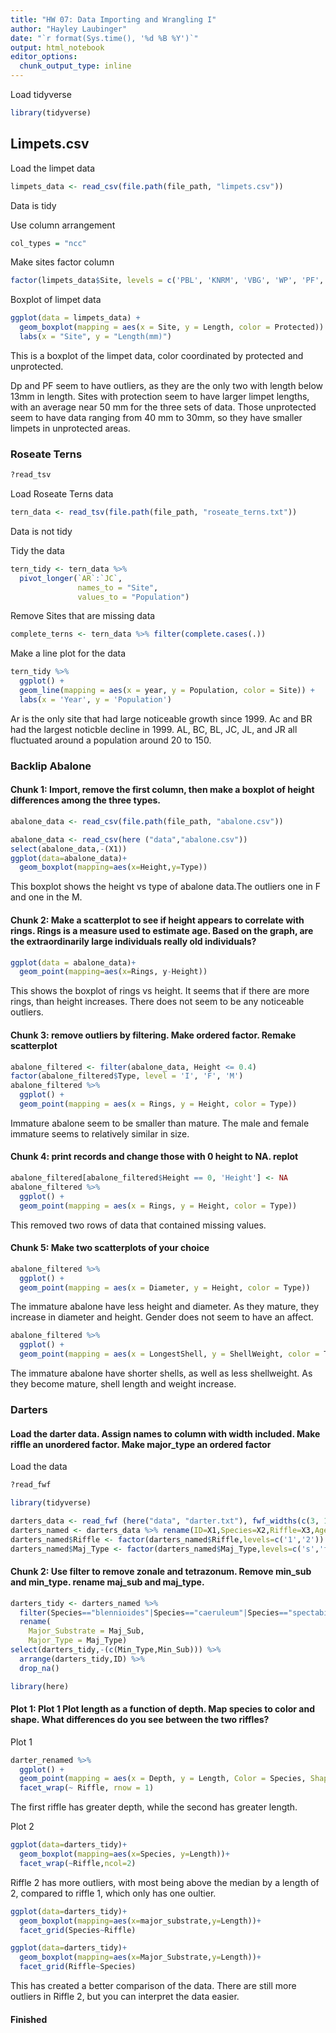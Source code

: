 ```yaml
---
title: "HW 07: Data Importing and Wrangling I"
author: "Hayley Laubinger"
date: "`r format(Sys.time(), '%d %B %Y')`"
output: html_notebook
editor_options: 
  chunk_output_type: inline
---
```



Load tidyverse
```r
library(tidyverse)
```


## Limpets.csv


Load the limpet data
```r
limpets_data <- read_csv(file.path(file_path, "limpets.csv"))
```

Data is tidy

Use column arrangement
```r
col_types = "ncc"
```


Make sites factor column
```r
factor(limpets_data$Site, levels = c('PBL', 'KNRM', 'VBG', 'WP', 'PF', 'DP', 'SIO', 'CTZI', 'CTZ2', 'CNM'))
```

Boxplot of limpet data
```r
ggplot(data = limpets_data) +
  geom_boxplot(mapping = aes(x = Site, y = Length, color = Protected)) +
  labs(x = "Site", y = "Length(mm)")
```
 This is a boxplot of the limpet data, color coordinated by protected and unprotected. 
 
 Dp and PF seem to have outliers, as they are the only two with length below 13mm in length. Sites with protection seem to have larger limpet lengths, with an average near 50 mm for the three sets of data. Those unprotected seem to have data ranging from 40 mm to 30mm, so they have smaller limpets in unprotected areas. 
 
 
### Roseate Terns

```r
?read_tsv
```



Load Roseate Terns data
```r
tern_data <- read_tsv(file.path(file_path, "roseate_terns.txt"))
```
Data is not tidy

Tidy the data
```r
tern_tidy <- tern_data %>% 
  pivot_longer(`AR`:`JC`,
               names_to = "Site",
               values_to = "Population")
```


Remove Sites that are missing data
```r
complete_terns <- tern_data %>% filter(complete.cases(.))
```


Make a line plot for the data
```r
tern_tidy %>% 
  ggplot() +
  geom_line(mapping = aes(x = year, y = Population, color = Site)) +
  labs(x = 'Year', y = 'Population')
```
Ar is the only site that had large noticeable growth since 1999. Ac and BR had the largest noticble decline in 1999. AL, BC, BL, JC, JL, and JR all fluctuated around a population around 20 to 150. 


### Backlip Abalone

#### Chunk 1: Import, remove the first column, then make a boxplot of height differences among the three types.

```r
abalone_data <- read_csv(file.path(file_path, "abalone.csv"))
```

```r
abalone_data <- read_csv(here ("data","abalone.csv"))
select(abalone_data,-(X1))
ggplot(data=abalone_data)+
  geom_boxplot(mapping=aes(x=Height,y=Type))
```
This boxplot shows the height vs type of abalone data.The outliers one in F and one in the M.


#### Chunk 2: Make a scatterplot to see if height appears to correlate with rings. Rings is a measure used to estimate age. Based on the graph, are the extraordinarily large individuals really old individuals?


```r
ggplot(data = abalone_data)+
  geom_point(mapping=aes(x=Rings, y-Height))
```
This shows the boxplot of rings vs height. It seems that if there are more rings, than height increases. There does not seem to be any noticeable outliers.


#### Chunk 3: remove outliers by filtering. Make ordered factor. Remake scatterplot


```r
abalone_filtered <- filter(abalone_data, Height <= 0.4)
factor(abalone_filtered$Type, level = 'I', 'F', 'M')
abalone_filtered %>% 
  ggplot() +
  geom_point(mapping = aes(x = Rings, y = Height, color = Type))
```

Immature abalone seem to be smaller than mature. The male and female immature seems to relatively similar in size. 


#### Chunk 4: print records and change those with 0 height to NA. replot

```r
abalone_filtered[abalone_filtered$Height == 0, 'Height'] <- NA
abalone_filtered %>% 
  ggplot() +
  geom_point(mapping = aes(x = Rings, y = Height, color = Type))
```
This removed two rows of data that contained missing values. 

#### Chunk 5: Make two scatterplots of your choice

```r
abalone_filtered %>% 
  ggplot() +
  geom_point(mapping = aes(x = Diameter, y = Height, color = Type))
```
The immature abalone have less height and diameter. As they mature, they increase in diameter and height. Gender does not seem to have an affect. 


```r
abalone_filtered %>% 
  ggplot() +
  geom_point(mapping = aes(x = LongestShell, y = ShellWeight, color = Type))
```
The immature abalone have shorter shells, as well as less shellweight. As they become mature, shell length and weight increase. 


### Darters

#### Load the darter data. Assign names to column with width included. Make riffle an unordered factor. Make major_type an ordered factor

Load the data
```r
?read_fwf
```

```r
library(tidyverse)
```


```r
darters_data <- read_fwf (here("data", "darter.txt"), fwf_widths(c(3, 11, 1, 1, 1, 3, 4, 4, 4, 3, 3, 2, 2)), comment = '#')
darters_named <- darters_data %>% rename(ID=X1,Species=X2,Riffle=X3,Age=X4,Sex=X5,Length=X6,Depth=X7,Velocity=X8,Temperature=X9,Maj_Sub=X10,Min_Sub=X11,Maj_Type=X12,Min_Type=X13)
darters_named$Riffle <- factor(darters_named$Riffle,levels=c('1','2'))
darters_named$Maj_Type <- factor(darters_named$Maj_Type,levels=c('s','fg','sg','lg','c'),ordered=TRUE)
```

#### Chunk 2: Use filter to remove zonale and tetrazonum. Remove min_sub and min_type. rename maj_sub and maj_type.

```r
darters_tidy <- darters_named %>% 
  filter(Species=="blennioides"|Species=="caeruleum"|Species=="spectabile") %>% 
  rename(
    Major_Substrate = Maj_Sub,
    Major_Type = Maj_Type) 
select(darters_tidy,-(c(Min_Type,Min_Sub))) %>% 
  arrange(darters_tidy,ID) %>% 
  drop_na()
```

```r
library(here)
```


#### Plot 1: Plot 1 Plot length as a function of depth. Map species to color and shape. What differences do you see between the two riffles?


Plot 1
```r
darter_renamed %>%
  ggplot() +
  geom_point(mapping = aes(x = Depth, y = Length, Color = Species, Shape = Species)) +
  facet_wrap(~ Riffle, rnow = 1)
```
The first riffle has greater depth, while the second has greater length. 


Plot 2
```r
ggplot(data=darters_tidy)+
  geom_boxplot(mapping=aes(x=Species, y=Length))+
  facet_wrap(~Riffle,ncol=2)
```
Riffle 2 has more outliers, with most being above the median by a length of 2, compared to riffle 1, which only has one oultier.


```r
ggplot(data=darters_tidy)+
  geom_boxplot(mapping=aes(x=major_substrate,y=Length))+
  facet_grid(Species~Riffle)
```


```r
ggplot(data=darters_tidy)+
  geom_boxplot(mapping=aes(x=Major_Substrate,y=Length))+
  facet_grid(Riffle~Species)
```

This has created a better comparison of the data. There are still more outliers in Riffle 2, but you can interpret the data easier. 


#### Finished 





